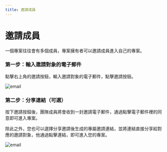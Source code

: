 ```yaml
---
title: 邀請成員
---
```



<Head>
  <meta name="zeabur:image:title" content="邀請成員" />
  <meta name="zeabur:image:subtitle" content="專案擁有者可以邀請成員進入自己的專案" />
</Head>

# 邀請成員

一個專案往往會有多個成員，專案擁有者可以邀請成員進入自己的專案。

### 第一步：輸入邀請對象的電子郵件

點擊右上角的邀請按鈕，輸入邀請對象的電子郵件，點擊邀請按鈕。

![email](/manage/invite/email.png)

### 第二步：分享連結（可選）

按下邀請按鈕後，團隊成員將會收到一封邀請電子郵件，通過點擊電子郵件裡的同意即可進入專案。

除此之外，您也可以選擇分享邀請後生成的專屬邀請連結，並將連結直接分享給對應的邀請對象，他通過點擊連結，即可進入您的專案。

![email](/manage/invite/success.png)


